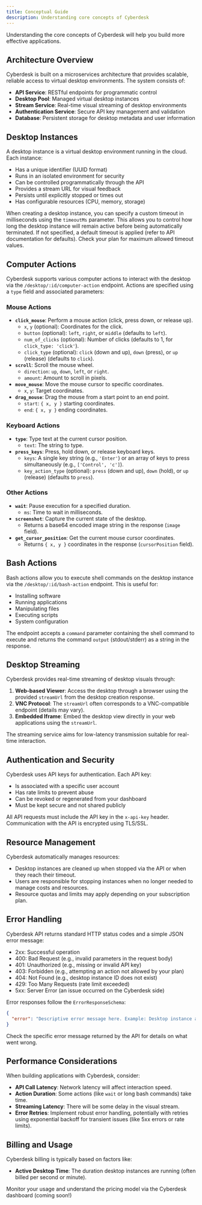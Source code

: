 ```yaml
---
title: Conceptual Guide
description: Understanding core concepts of Cyberdesk
---
```

Understanding the core concepts of Cyberdesk will help you build more effective applications.

## Architecture Overview

Cyberdesk is built on a microservices architecture that provides scalable, reliable access to virtual desktop environments. The system consists of:

- **API Service**: RESTful endpoints for programmatic control
- **Desktop Pool**: Managed virtual desktop instances
- **Stream Service**: Real-time visual streaming of desktop environments
- **Authentication Service**: Secure API key management and validation
- **Database**: Persistent storage for desktop metadata and user information

## Desktop Instances

A desktop instance is a virtual desktop environment running in the cloud. Each instance:

- Has a unique identifier (UUID format)
- Runs in an isolated environment for security
- Can be controlled programmatically through the API
- Provides a stream URL for visual feedback
- Persists until explicitly stopped or times out
- Has configurable resources (CPU, memory, storage)

When creating a desktop instance, you can specify a custom timeout in milliseconds using the `timeoutMs` parameter. This allows you to control how long the desktop instance will remain active before being automatically terminated. If not specified, a default timeout is applied (refer to API documentation for defaults). Check your plan for maximum allowed timeout values.

## Computer Actions

Cyberdesk supports various computer actions to interact with the desktop via the `/desktop/:id/computer-action` endpoint. Actions are specified using a `type` field and associated parameters:

### Mouse Actions

- **`click_mouse`**: Perform a mouse action (click, press down, or release up).
  - `x`, `y` (optional): Coordinates for the click.
  - `button` (optional): `left`, `right`, or `middle` (defaults to `left`).
  - `num_of_clicks` (optional): Number of clicks (defaults to 1, for `click_type: 'click'`).
  - `click_type` (optional): `click` (down and up), `down` (press), or `up` (release) (defaults to `click`).
- **`scroll`**: Scroll the mouse wheel.
  - `direction`: `up`, `down`, `left`, or `right`.
  - `amount`: Amount to scroll in pixels.
- **`move_mouse`**: Move the mouse cursor to specific coordinates.
  - `x`, `y`: Target coordinates.
- **`drag_mouse`**: Drag the mouse from a start point to an end point.
  - `start`: `{ x, y }` starting coordinates.
  - `end`: `{ x, y }` ending coordinates.

### Keyboard Actions

- **`type`**: Type text at the current cursor position.
  - `text`: The string to type.
- **`press_keys`**: Press, hold down, or release keyboard keys.
  - `keys`: A single key string (e.g., `'Enter'`) or an array of keys to press simultaneously (e.g., `['Control', 'c']`).
  - `key_action_type` (optional): `press` (down and up), `down` (hold), or `up` (release) (defaults to `press`).

### Other Actions

- **`wait`**: Pause execution for a specified duration.
  - `ms`: Time to wait in milliseconds.
- **`screenshot`**: Capture the current state of the desktop.
  - Returns a base64 encoded image string in the response (`image` field).
- **`get_cursor_position`**: Get the current mouse cursor coordinates.
  - Returns `{ x, y }` coordinates in the response (`cursorPosition` field).

## Bash Actions

Bash actions allow you to execute shell commands on the desktop instance via the `/desktop/:id/bash-action` endpoint. This is useful for:

- Installing software
- Running applications
- Manipulating files
- Executing scripts
- System configuration

The endpoint accepts a `command` parameter containing the shell command to execute and returns the command `output` (stdout/stderr) as a string in the response.

## Desktop Streaming

Cyberdesk provides real-time streaming of desktop visuals through:

1.  **Web-based Viewer**: Access the desktop through a browser using the provided `streamUrl` from the desktop creation response.
2.  **VNC Protocol**: The `streamUrl` often corresponds to a VNC-compatible endpoint (details may vary).
3.  **Embedded Iframe**: Embed the desktop view directly in your web applications using the `streamUrl`.

The streaming service aims for low-latency transmission suitable for real-time interaction.

## Authentication and Security

Cyberdesk uses API keys for authentication. Each API key:

- Is associated with a specific user account
- Has rate limits to prevent abuse
- Can be revoked or regenerated from your dashboard
- Must be kept secure and not shared publicly

All API requests must include the API key in the `x-api-key` header. Communication with the API is encrypted using TLS/SSL.

## Resource Management

Cyberdesk automatically manages resources:

- Desktop instances are cleaned up when stopped via the API or when they reach their timeout.
- Users are responsible for stopping instances when no longer needed to manage costs and resources.
- Resource quotas and limits may apply depending on your subscription plan.

## Error Handling

Cyberdesk API returns standard HTTP status codes and a simple JSON error message:

- 2xx: Successful operation
- 400: Bad Request (e.g., invalid parameters in the request body)
- 401: Unauthorized (e.g., missing or invalid API key)
- 403: Forbidden (e.g., attempting an action not allowed by your plan)
- 404: Not Found (e.g., desktop instance ID does not exist)
- 429: Too Many Requests (rate limit exceeded)
- 5xx: Server Error (an issue occurred on the Cyberdesk side)

Error responses follow the `ErrorResponseSchema`:

```json
{
  "error": "Descriptive error message here. Example: Desktop instance a1b2c3d4-... not found"
}
```

Check the specific error message returned by the API for details on what went wrong.

## Performance Considerations

When building applications with Cyberdesk, consider:

- **API Call Latency**: Network latency will affect interaction speed.
- **Action Duration**: Some actions (like `wait` or long bash commands) take time.
- **Streaming Latency**: There will be some delay in the visual stream.
- **Error Retries**: Implement robust error handling, potentially with retries using exponential backoff for transient issues (like 5xx errors or rate limits).

## Billing and Usage

Cyberdesk billing is typically based on factors like:

- **Active Desktop Time**: The duration desktop instances are running (often billed per second or minute).

Monitor your usage and understand the pricing model via the Cyberdesk dashboard (coming soon!)
